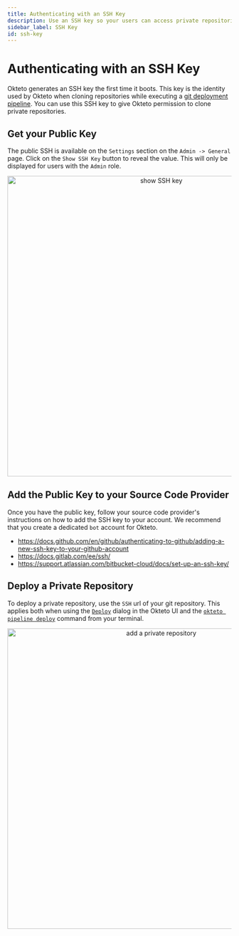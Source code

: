 ```yaml
---
title: Authenticating with an SSH Key
description: Use an SSH key so your users can access private repositories in their development environments
sidebar_label: SSH Key
id: ssh-key
---
```



# Authenticating with an SSH Key <TiersList tiers="Scale Enterprise Self-Hosted" />

Okteto generates an SSH key the first time it boots. This key is the identity used by Okteto when cloning repositories while executing a [git deployment pipeline](cloud/deploy-from-git.mdx). You can use this SSH key to give Okteto permission to clone private repositories.

## Get your Public Key

The public SSH is available on the `Settings` section on the `Admin -> General` page. Click on the `Show SSH Key` button to reveal the value. This will only be displayed for users with the `Admin` role.

<p align="center">
  <Image
    src={require("@site/static/img/private-repository-ssh-key.png").default}
    alt="show SSH key"
    width="676"
  />
</p>

## Add the Public Key to your Source Code Provider

Once you have the public key, follow your source code provider's instructions on how to add the SSH key to your account. We recommend that you create a dedicated `bot` account for Okteto.

- https://docs.github.com/en/github/authenticating-to-github/adding-a-new-ssh-key-to-your-github-account
- https://docs.gitlab.com/ee/ssh/
- https://support.atlassian.com/bitbucket-cloud/docs/set-up-an-ssh-key/

## Deploy a Private Repository

To deploy a private repository, use the `SSH` url of your git repository. This applies both when using the [`Deploy`](cloud/deploy-from-git.mdx) dialog in the Okteto UI and the [`okteto pipeline deploy`](reference/cli.mdx#deploy) command from your terminal.

<p align="center">
  <Image
    src={require("@site/static/img/private-repository.png").default}
    alt="add a private repository"
    width="676"
  />
</p>
